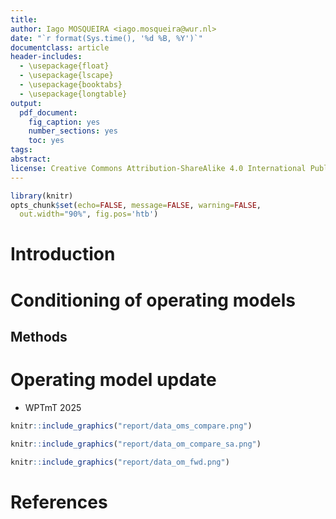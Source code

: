 ```yaml
---
title: 
author: Iago MOSQUEIRA <iago.mosqueira@wur.nl>
date: "`r format(Sys.time(), '%d %B, %Y')`"
documentclass: article
header-includes: 
  - \usepackage{float}
  - \usepackage{lscape}
  - \usepackage{booktabs}
  - \usepackage{longtable}
output:
  pdf_document:
    fig_caption: yes
    number_sections: yes
    toc: yes
tags:
abstract:
license: Creative Commons Attribution-ShareAlike 4.0 International Public License
---
```


```r
library(knitr)
opts_chunk$set(echo=FALSE, message=FALSE, warning=FALSE,
  out.width="90%", fig.pos='htb')
```

# Introduction

# Conditioning of operating models

## Methods

# Operating model update

- WPTmT 2025

```r
knitr::include_graphics("report/data_oms_compare.png")
```

```r
knitr::include_graphics("report/data_om_compare_sa.png")
```

```r
knitr::include_graphics("report/data_om_fwd.png")
```







# References
